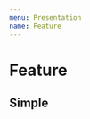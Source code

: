 ```yaml
---
menu: Presentation
name: Feature
---
```



# Feature

## Simple

<Playground>
    <Feature 
        title="Very Good Feature"
        leading="👍"
        description="This feature do stuff"
    />
</Playground>
